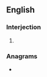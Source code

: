 ==English==

===Interjection===
{{head|en|interjection}}

# {{alternative spelling of|whatevs|lang=en}}

===Anagrams===
* {{l|en|T-waves}}